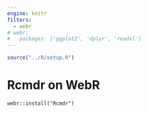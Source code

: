 ```yaml
---
engine: knitr
filters:
  - webr
# webr:
#   packages: ['ggplot2', 'dplyr', 'readxl']
---
```


```r
source("../R/setup.R")
```

# Rcmdr on WebR {.unnumbered}

```webr-r
webr::install("Rcmdr")
```


```webr-r

```
